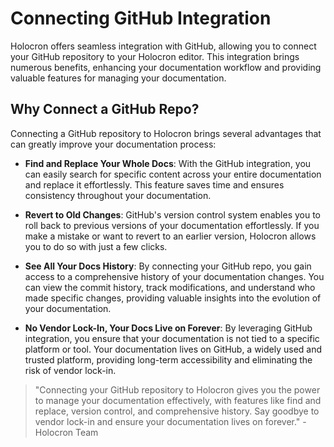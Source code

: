 # Connecting GitHub Integration

Holocron offers seamless integration with GitHub, allowing you to connect your GitHub repository to your Holocron editor. This integration brings numerous benefits, enhancing your documentation workflow and providing valuable features for managing your documentation.

## Why Connect a GitHub Repo?

Connecting a GitHub repository to Holocron brings several advantages that can greatly improve your documentation process:

- **Find and Replace Your Whole Docs**: With the GitHub integration, you can easily search for specific content across your entire documentation and replace it effortlessly. This feature saves time and ensures consistency throughout your documentation.

- **Revert to Old Changes**: GitHub's version control system enables you to roll back to previous versions of your documentation effortlessly. If you make a mistake or want to revert to an earlier version, Holocron allows you to do so with just a few clicks.

- **See All Your Docs History**: By connecting your GitHub repo, you gain access to a comprehensive history of your documentation changes. You can view the commit history, track modifications, and understand who made specific changes, providing valuable insights into the evolution of your documentation.

- **No Vendor Lock-In, Your Docs Live on Forever**: By leveraging GitHub integration, you ensure that your documentation is not tied to a specific platform or tool. Your documentation lives on GitHub, a widely used and trusted platform, providing long-term accessibility and eliminating the risk of vendor lock-in.

> "Connecting your GitHub repository to Holocron gives you the power to manage your documentation effectively, with features like find and replace, version control, and comprehensive history. Say goodbye to vendor lock-in and ensure your documentation lives on forever." - Holocron Team